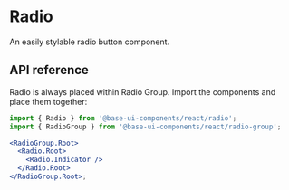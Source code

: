 # Radio

<Subtitle>An easily stylable radio button component.</Subtitle>
<Meta
  name="description"
  content="A high-quality, unstyled React radio button component that is easy to style."
/>

<Demo path="./demos/hero" />

## API reference

Radio is always placed within Radio Group. Import the components and place them together:

```jsx title="Anatomy"
import { Radio } from '@base-ui-components/react/radio';
import { RadioGroup } from '@base-ui-components/react/radio-group';

<RadioGroup.Root>
  <Radio.Root>
    <Radio.Indicator />
  </Radio.Root>
</RadioGroup.Root>;
```

<Reference component="Radio" parts="Root, Indicator" />
<Reference component="RadioGroup" parts="Root" />
